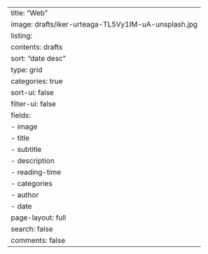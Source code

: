 ---
title: "Web"
image: drafts/iker-urteaga-TL5Vy1IM-uA-unsplash.jpg
listing:
  contents: drafts
  sort: "date desc"
  type: grid
  categories: true
  sort-ui: false
  filter-ui: false
  fields:
    - image
    - title
    - subtitle
    - description
    - reading-time
    - categories
    - author
    - date
page-layout: full
search: false
comments: false
---